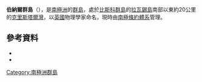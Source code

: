 {{coord|66|22|S|66|28|W|source:GNIS|display=title}}

'''伯納爾群島'''（{{lang-en|Bernal Islands}}），是[[南極洲|南極洲]]的[[群島|群島]]，處於[[比斯科群島|比斯科群島]]的[[拉瓦錫島|拉瓦錫島]]南部以東約20公里的[[克里斯塔爾灣|克里斯塔爾灣]]，以[[英國|英國]]物理學家命名，現時由[[南極條約體系|南極條約體系]]管理。

==參考資料==
*{{cite gnis | type = antarid | id = 1284| name = Bernal Islands | accessdate = 2011-06-10}}
*{{usgs-gazetteer|id=1284}}

{{DEFAULTSORT:Bernal Islands}}
[[Category:南極洲群島|Category:南極洲群島]]


{{Biscoes-geo-stub}}